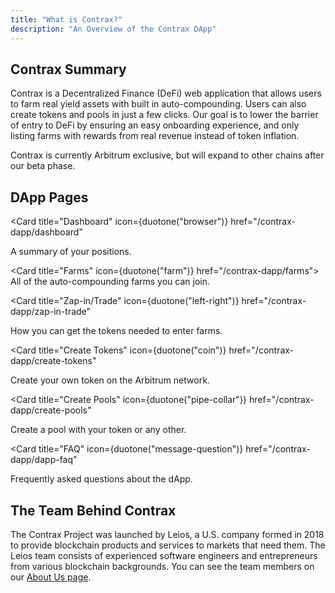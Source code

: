 ```yaml
---
title: "What is Contrax?"
description: "An Overview of the Contrax DApp"
---
```


## Contrax Summary

Contrax is a Decentralized Finance (DeFi) web application that allows users to farm real yield assets with built in auto-compounding. Users can also create tokens and pools in just a few clicks.
Our goal is to lower the barrier of entry to DeFi by ensuring an easy onboarding experience, and only listing farms with rewards from real revenue instead of token inflation.

Contrax is currently Arbitrum exclusive, but will expand to other chains after our beta phase.

## DApp Pages

<Card
  title="Dashboard"
  icon={duotone("browser")}
  href="/contrax-dapp/dashboard"
>
  A summary of your positions.
</Card>

<Card title="Farms" icon={duotone("farm")} href="/contrax-dapp/farms">
  All of the auto-compounding farms you can join.
</Card>

<Card
  title="Zap-in/Trade"
  icon={duotone("left-right")}
  href="/contrax-dapp/zap-in-trade"
>
  How you can get the tokens needed to enter farms.
</Card>

<Card
  title="Create Tokens"
  icon={duotone("coin")}
  href="/contrax-dapp/create-tokens"
>
  Create your own token on the Arbitrum network.
</Card>

<Card
  title="Create Pools"
  icon={duotone("pipe-collar")}
  href="/contrax-dapp/create-pools"
>
  Create a pool with your token or any other.
</Card>

<Card
  title="FAQ"
  icon={duotone("message-question")}
  href="/contrax-dapp/dapp-faq"
>
  Frequently asked questions about the dApp.
</Card>

## The Team Behind Contrax

The Contrax Project was launched by Leios, a U.S. company formed in 2018 to provide blockchain products and services to markets that need them. The Leios team consists of experienced software engineers and entrepreneurs from various blockchain backgrounds. You can see the team members on our [About Us page](https://contrax.finance/about).
